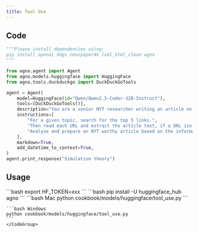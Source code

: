 ```yaml
---
title: Tool Use
---
```


## Code

```python cookbook/models/huggingface/tool_use.py
"""Please install dependencies using:
pip install openai ddgs newspaper4k lxml_html_clean agno
"""

from agno.agent import Agent
from agno.models.huggingface import HuggingFace
from agno.tools.duckduckgo import DuckDuckGoTools

agent = Agent(
    model=HuggingFace(id="Qwen/Qwen2.5-Coder-32B-Instruct"),
    tools=[DuckDuckGoTools()],
    description="You are a senior NYT researcher writing an article on a topic.",
    instructions=[
        "For a given topic, search for the top 5 links.",
        "Then read each URL and extract the article text, if a URL isn't available, ignore it.",
        "Analyse and prepare an NYT worthy article based on the information.",
    ],
    markdown=True,
    add_datetime_to_context=True,
)
agent.print_response("Simulation theory")

```

## Usage

<Steps>
  <Snippet file="create-venv-step.mdx" />

  <Step title="Set your API key">
    ```bash
    export HF_TOKEN=xxx
    ```
  </Step>

  <Step title="Install libraries">
    ```bash
    pip install -U huggingface_hub agno
    ```
  </Step>

  <Step title="Run Agent">
    <CodeGroup>
    ```bash Mac
    python cookbook/models/huggingface/tool_use.py
    ```

    ```bash Windows
    python cookbook/models/huggingface/tool_use.py
    ```
    </CodeGroup>
  </Step>
</Steps>
